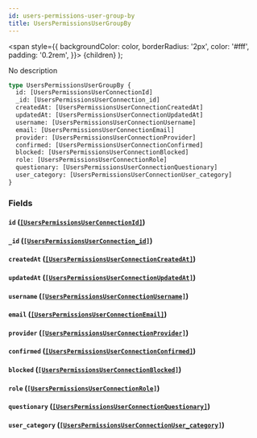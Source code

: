 ```yaml
---
id: users-permissions-user-group-by
title: UsersPermissionsUserGroupBy
---
```


<span
style={{
      backgroundColor: color,
      borderRadius: '2px',
      color: '#fff',
      padding: '0.2rem',
    }}>
{children}
</span>
);

No description

```graphql
type UsersPermissionsUserGroupBy {
  id: [UsersPermissionsUserConnectionId]
  _id: [UsersPermissionsUserConnection_id]
  createdAt: [UsersPermissionsUserConnectionCreatedAt]
  updatedAt: [UsersPermissionsUserConnectionUpdatedAt]
  username: [UsersPermissionsUserConnectionUsername]
  email: [UsersPermissionsUserConnectionEmail]
  provider: [UsersPermissionsUserConnectionProvider]
  confirmed: [UsersPermissionsUserConnectionConfirmed]
  blocked: [UsersPermissionsUserConnectionBlocked]
  role: [UsersPermissionsUserConnectionRole]
  questionary: [UsersPermissionsUserConnectionQuestionary]
  user_category: [UsersPermissionsUserConnectionUser_category]
}
```

### Fields

#### `id` ([`[UsersPermissionsUserConnectionId]`](/v1/objects/users-permissions-user-connection-id))

#### `_id` ([`[UsersPermissionsUserConnection_id]`](/v1/objects/users-permissions-user-connection-id))

#### `createdAt` ([`[UsersPermissionsUserConnectionCreatedAt]`](/v1/objects/users-permissions-user-connection-created-at))

#### `updatedAt` ([`[UsersPermissionsUserConnectionUpdatedAt]`](/v1/objects/users-permissions-user-connection-updated-at))

#### `username` ([`[UsersPermissionsUserConnectionUsername]`](/v1/objects/users-permissions-user-connection-username))

#### `email` ([`[UsersPermissionsUserConnectionEmail]`](/v1/objects/users-permissions-user-connection-email))

#### `provider` ([`[UsersPermissionsUserConnectionProvider]`](/v1/objects/users-permissions-user-connection-provider))

#### `confirmed` ([`[UsersPermissionsUserConnectionConfirmed]`](/v1/objects/users-permissions-user-connection-confirmed))

#### `blocked` ([`[UsersPermissionsUserConnectionBlocked]`](/v1/objects/users-permissions-user-connection-blocked))

#### `role` ([`[UsersPermissionsUserConnectionRole]`](/v1/objects/users-permissions-user-connection-role))

#### `questionary` ([`[UsersPermissionsUserConnectionQuestionary]`](/v1/objects/users-permissions-user-connection-questionary))

#### `user_category` ([`[UsersPermissionsUserConnectionUser_category]`](/v1/objects/users-permissions-user-connection-user-category))

